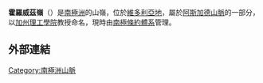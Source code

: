 {{coord|77|37|S|162|6|E|source:GNIS|display=title}}

'''霍羅威茲嶺'''（{{lang-en|Horowitz Ridge}}）是[[南極洲|南極洲]]的山嶺，位於[[維多利亞地|維多利亞地]]，屬於[[阿斯加德山脈|阿斯加德山脈]]的一部分，以[[加州理工學院|加州理工學院]]教授命名，現時由[[南極條約體系|南極條約體系]]管理。

==外部連結==
{{cite gnis | type = antarid | id = 7012| name = Horowitz Ridge | accessdate = 2012-06-26}}

{{DEFAULTSORT:Horowitz Ridge}}
[[Category:南極洲山脈|Category:南極洲山脈]]


{{McMurdoDryValleys-geo-stub}}